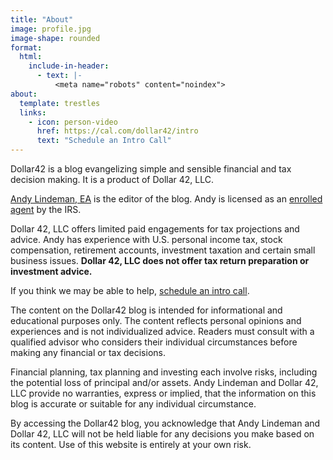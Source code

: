```yaml
---
title: "About"
image: profile.jpg
image-shape: rounded
format:
  html:
    include-in-header:
      - text: |-
          <meta name="robots" content="noindex">
about:
  template: trestles
  links:
    - icon: person-video
      href: https://cal.com/dollar42/intro
      text: "Schedule an Intro Call"
---
```


Dollar42 is a blog evangelizing simple and sensible financial and tax decision making. It is a product of Dollar 42, LLC.

[Andy Lindeman, EA](https://www.linkedin.com/in/andylindeman/) is the editor of the blog. Andy is licensed as an [enrolled agent](https://www.irs.gov/tax-professionals/enrolled-agents/enrolled-agent-information) by the IRS.

Dollar 42, LLC offers limited paid engagements for tax projections and advice. Andy has experience with U.S. personal income tax, stock compensation, retirement accounts, investment taxation and certain small business issues. **Dollar 42, LLC does not offer tax return preparation or investment advice.**

If you think we may be able to help, [schedule an intro call](https://cal.com/dollar42/intro).

:::{.callout-note}
The content on the Dollar42 blog is intended for informational and educational purposes only. The content reflects personal opinions and experiences and is not individualized advice. Readers must consult with a qualified advisor who considers their individual circumstances before making any financial or tax decisions.

Financial planning, tax planning and investing each involve risks, including the potential loss of principal and/or assets. Andy Lindeman and Dollar 42, LLC provide no warranties, express or implied, that the information on this blog is accurate or suitable for any individual circumstance.

By accessing the Dollar42 blog, you acknowledge that Andy Lindeman and Dollar 42, LLC will not be held liable for any decisions you make based on its content. Use of this website is entirely at your own risk.
:::
